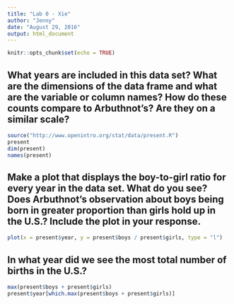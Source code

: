 ```yaml
---
title: "Lab 0 - Xie"
author: "Jenny"
date: "August 29, 2016"
output: html_document
---
```


```r
knitr::opts_chunk$set(echo = TRUE)
```

## What years are included in this data set? What are the dimensions of the data frame and what are the variable or column names? How do these counts compare to Arbuthnot's? Are they on a similar scale?

```r
source("http://www.openintro.org/stat/data/present.R")
present
dim(present)
names(present)
```

## Make a plot that displays the boy-to-girl ratio for every year in the data set. What do you see? Does Arbuthnot's observation about boys being born in greater proportion than girls hold up in the U.S.? Include the plot in your response.

```r
plot(x = present$year, y = present$boys / present$girls, type = "l")
```

## In what year did we see the most total number of births in the U.S.?
```r
max(present$boys + present$girls)
present$year[which.max(present$boys + present$girls)]
```

